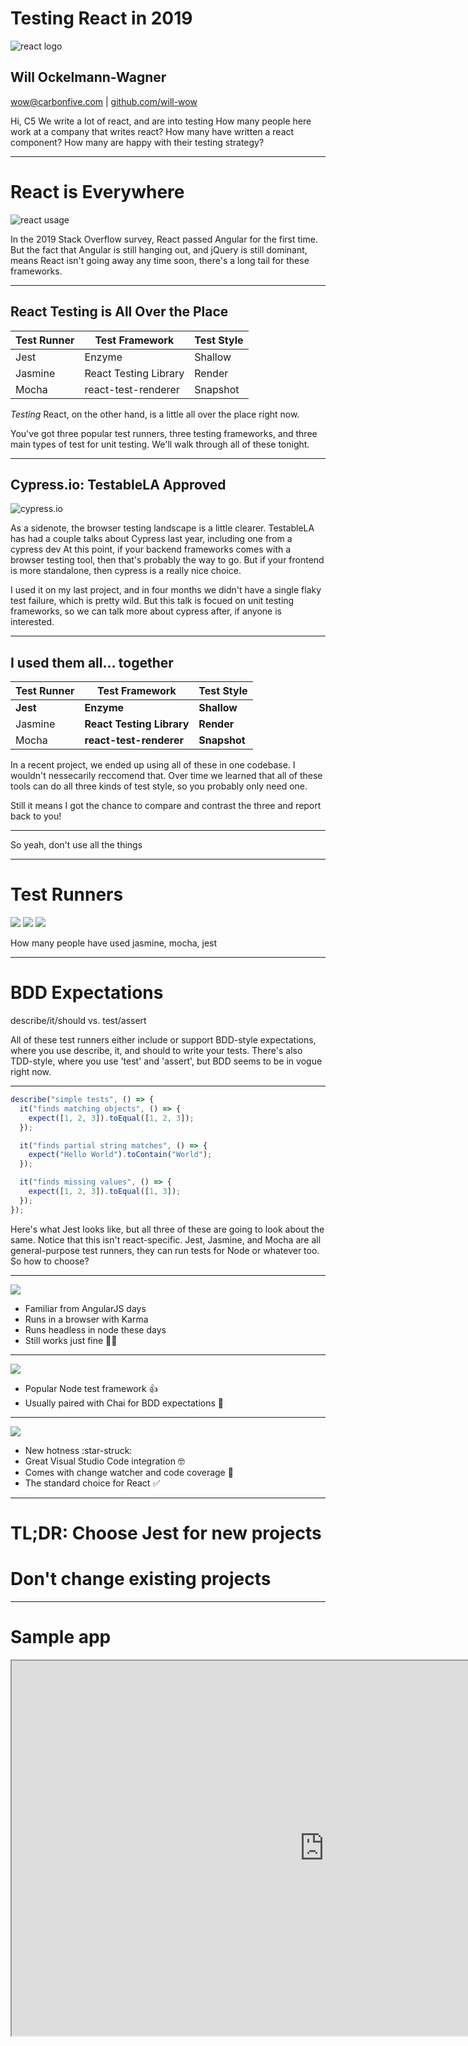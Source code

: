 



<Flex flexDirection="column" alignItems="center">

# Testing React in 2019

<Image alt="react logo" src={reactLogo} flex="1" height={400} width={400} />

## Will Ockelmann-Wagner

wow@carbonfive.com | [github.com/will-wow](http://github.com/will-wow)

</Flex>

<Notes>

Hi, C5
We write a lot of react, and are into testing
How many people here work at a company that writes react?
How many have written a react component?
How many are happy with their testing strategy?

</Notes>

---

# React is Everywhere

<img alt="react usage" src={reactUsage} />

<Notes>

In the 2019 Stack Overflow survey, React passed Angular for the first time.
But the fact that Angular is still hanging out, and jQuery is still dominant,
means React isn't going away any time soon, there's a long tail for these frameworks.

</Notes>

---

<div style={{width: "80%", textAlign: 'center'}}>

## React Testing is All Over the Place

| Test Runner | Test Framework        | Test Style |
| ----------- | --------------------- | ---------- |
| Jest        | Enzyme                | Shallow    |
| Jasmine     | React Testing Library | Render     |
| Mocha       | react-test-renderer   | Snapshot   |

</div>

<Notes>

_Testing_ React, on the other hand, is a little all over the place right now.

You've got three popular test runners, three testing frameworks, and three main types of test for unit testing. We'll walk through all of these tonight.

</Notes>

---

## Cypress.io: TestableLA Approved

<img alt="cypress.io" src={cypressDemo} />

<Notes>

As a sidenote, the browser testing landscape is a little clearer.
TestableLA has had a couple talks about Cypress last year, including one from a cypress dev
At this point, if your backend frameworks comes with a browser testing tool, then that's probably the
way to go. But if your frontend is more standalone, then cypress is a really nice choice.

I used it on my last project, and in four months we didn't have a single flaky test failure, which is pretty wild. But this talk is focued on unit testing frameworks, so we can talk more about cypress after,
if anyone is interested.

</Notes>

---

<div style={{width: "80%", textAlign: 'center'}}>

## I used them all... together

| Test Runner | Test Framework            | Test Style   |
| ----------- | ------------------------- | ------------ |
| **Jest**    | **Enzyme**                | **Shallow**  |
| Jasmine     | **React Testing Library** | **Render**   |
| Mocha       | **react-test-renderer**   | **Snapshot** |

</div>

<Notes>

In a recent project, we ended up using all of these in one codebase.
I wouldn't nessecarily reccomend that. Over time we learned that all of these
tools can do all three kinds of test style, so you probably only need one.

Still it means I got the chance to compare and contrast the three and report back to you!

</Notes>

---

<BgImage src={allTheThings} />

<Notes>

So yeah, don't use all the things

</Notes>

---

# Test Runners

<Flex justifyContent="space-between" width="60%">

<img src={jasmineLogo} />
<img src={mochaLogo} />
<img src={jestLogo} />

</Flex>

<Notes>

How many people have used jasmine, mocha, jest

</Notes>

---

# BDD Expectations

describe/it/should vs. test/assert

<Notes>

All of these test runners either include or support BDD-style expectations, where you use describe, it, and should to write your tests. There's also TDD-style, where you use 'test' and 'assert', but BDD seems to be in vogue right now.

</Notes>

---

```javascript
describe("simple tests", () => {
  it("finds matching objects", () => {
    expect([1, 2, 3]).toEqual([1, 2, 3]);
  });

  it("finds partial string matches", () => {
    expect("Hello World").toContain("World");
  });

  it("finds missing values", () => {
    expect([1, 2, 3]).toEqual([1, 3]);
  });
});
```

<Notes>

Here's what Jest looks like, but all three of these are going to look about the same.
Notice that this isn't react-specific. Jest, Jasmine, and Mocha are all general-purpose
test runners, they can run tests for Node or whatever too.
So how to choose?

</Notes>

---

<img src={jasmineLogo} />

- Familiar from AngularJS days
- Runs in a browser with Karma
- Runs headless in node these days
- Still works just fine 🤷‍♂

---

<img src={mochaLogo} />

- Popular Node test framework 👍
- Usually paired with Chai for BDD expectations 🍵

---

<img src={jestLogo} />

- New hotness :star-struck:
- Great Visual Studio Code integration 🤓
- Comes with change watcher and code coverage 👀
- The standard choice for React ✅

---

<Invert>

# TL;DR: Choose Jest for new projects

# Don't change existing projects

</Invert>

---

# Sample app

<iframe
  src="https://todo-react-testing.surge.sh/"
  width="1000"
  height="600"
  style={{ background: "#FFFCF7" }}
/>

<Notes>

Before we continue: I like having a concrete example to use in a talk,
so here's a simple Todo app, made with react and redux.

- Add, remove done
- Change name
- When no more todos, get custom message with name

</Notes>

---

```jsx
<Connected(TodoContainer)>
  <TodoList>
    <Connected(UsernameInput) />
    {isAllDone && <Connected(InboxZero) />}
    <TodoItem />
    <TodoItem />
    Done Items
    <TodoItem />
    <TodoItem />
  </TodoList>
</TodoContainer>
```

<Notes>

Here's what more or less the component structure looks like
So there's a TodoContainer, which is connected to the redux store
It renders a TodoList, which renders a Username input and conditionally an InboxZero message, both of which are also connected

Finally, it renders a TodoItem for each item. Pretty standard stuff.

</Notes>

---

# Test Styles

First decision: shallow or full render

---

# Shallow Render

```jsx
<TodoList>
  <Connected(UsernameInput) />
  <TodoItem />
  <TodoItem />
  Done Items
  <TodoItem />
  <TodoItem />
</TodoList>
```

---

# Mount Test

```html
<div class="TodoList">
  <div>
    <h2>Todo List for:</h2>
    <input class="UsernameInput" />
  </div>
  <hr />
  <div class="TodoItem">
    <input placeholder="Enter a todo item" value="Learn Enzyme" />
    <button>Done</button>
    <button>X</button>
  </div>
  <div>
    <input placeholder="Enter a todo item" value="Learn RTL" />
    <button>Done</button>
    <button>X</button>
  </div>
</div>
```

---

- Unit Testing
  - Jest
    - Enzyme Shallow
    - Enzyme Mount
    - Snapshot Testing (w/ Test Renderer): https://reactjs.org/docs/test-renderer.html)
    - React Testing Library
    - Hooks (React.useEffect + spy)
    - --coverage
  - Other options
    - Mocha/Chai
    - Jasmine
- Browser Testing
  - Cypress
  - Polly
